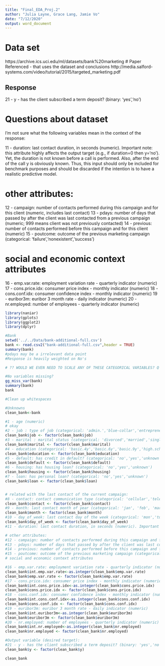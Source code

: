 ```yaml
---
title: "Final_EDA_Proj.2"
author: "Julia Layne, Grace Lang, Jamie Vo"
date: "7/12/2020"
output: word_document
---
```

# Data set
https://archive.ics.uci.edu/ml/datasets/bank%20marketing
# Paper Referenced - that uses the dataset and conclusions
http://media.salford-systems.com/video/tutorial/2015/targeted_marketing.pdf

## Response
21 - y - has the client subscribed a term deposit? (binary: 'yes','no')

# Questions about dataset
I'm not sure what the following variables mean in the context of the response:

11 - duration: last contact duration, in seconds (numeric). Important note: this attribute highly affects the output target (e.g., if duration=0 then y='no'). Yet, the duration is not known before a call is performed. Also, after the end of the call y is obviously known. Thus, this input should only be included for benchmark purposes and should be discarded if the intention is to have a realistic predictive model.

# other attributes:
12 - campaign: number of contacts performed during this campaign and for this client (numeric, includes last contact)
13 - pdays: number of days that passed by after the client was last contacted from a previous campaign (numeric; 999 means client was not previously contacted)
14 - previous: number of contacts performed before this campaign and for this client (numeric)
15 - poutcome: outcome of the previous marketing campaign (categorical: 'failure','nonexistent','success')

# social and economic context attributes
16 - emp.var.rate: employment variation rate - quarterly indicator (numeric)
17 - cons.price.idx: consumer price index - monthly indicator (numeric)
18 - cons.conf.idx: consumer confidence index - monthly indicator (numeric)
19 - euribor3m: euribor 3 month rate - daily indicator (numeric)
20 - nr.employed: number of employees - quarterly indicator (numeric)



```r
library(naniar)
library(gplots)
library(ggplot2)
library(dplyr)

#Bank
setwd('../../Data/bank-additional-full.csv')
bank <- read.csv2("bank-additional-full.csv",header = TRUE)
summary(bank)
#pdays may be a irrelevant data point
#Response is heavily weighted on No's 

# ?? WOULD WE EVEN NEED TO SCALE ANY OF THESE CATEGORICAL VARIABLES? Q for Turner

#No variables missing?
gg_miss_var(bank)
summary(bank)
bank
```

```r

#Clean up whitespaces

#Unknowns
clean_bank<-bank

#1 - age (numeric)
# okay
#2 - job : type of job (categorical: 'admin.','blue-collar','entrepreneur','housemaid','management','retired','self-employed','services','student','technician','unemployed','unknown')
clean_bank$job <- factor(clean_bank$job)
#3 - marital : marital status (categorical: 'divorced','married','single','unknown'; note: 'divorced' means divorced or widowed)
clean_bank$marital <- factor(clean_bank$marital)
#4 - education (categorical: 'basic.4y','basic.6y','basic.9y','high.school','illiterate','professional.course','university.degree','unknown')
clean_bank$education <- factor(clean_bank$education)
#5 - default: has credit in default? (categorical: 'no','yes','unknown')
clean_bank$default <- factor(clean_bank$default)
#6 - housing: has housing loan? (categorical: 'no','yes','unknown')
clean_bank$housing <- factor(clean_bank$housing)
#7 - loan: has personal loan? (categorical: 'no','yes','unknown')
clean_bank$loan <- factor(clean_bank$loan)


# related with the last contact of the current campaign:
#8 - contact: contact communication type (categorical: 'cellular','telephone') 
clean_bank$contact <- factor(clean_bank$contact)
#9 - month: last contact month of year (categorical: 'jan', 'feb', 'mar', ..., 'nov', 'dec')
clean_bank$month <- factor(clean_bank$month)
#10 - day_of_week: last contact day of the week (categorical: 'mon','tue','wed','thu','fri')
clean_bank$day_of_week <- factor(clean_bank$day_of_week)
#11 - duration: last contact duration, in seconds (numeric). Important note: this attribute highly affects the output target (e.g., if duration=0 then y='no'). Yet, the duration is not known before a call is performed. Also, after the end of the call y is obviously known. Thus, this input should only be included for benchmark purposes and should be discarded if the intention is to have a realistic predictive model.

# other attributes:
#12 - campaign: number of contacts performed during this campaign and for this client (numeric, includes last contact)
#13 - pdays: number of days that passed by after the client was last contacted from a previous campaign (numeric; 999 means client was not previously contacted)
#14 - previous: number of contacts performed before this campaign and for this client (numeric)
#15 - poutcome: outcome of the previous marketing campaign (categorical: 'failure','nonexistent','success')
# social and economic context attributes

#16 - emp.var.rate: employment variation rate - quarterly indicator (numeric)
clean_bank$int.emp.var.rate<-as.integer(clean_bank$emp.var.rate)
clean_bank$emp.var.rate <- factor(clean_bank$emp.var.rate)
#17 - cons.price.idx: consumer price index - monthly indicator (numeric) 
clean_bank$int.cons.price.idx<-as.integer(clean_bank$cons.price.idx)
clean_bank$cons.price.idx <- factor(clean_bank$cons.price.idx)
#18 - cons.conf.idx: consumer confidence index - monthly indicator (numeric) 
clean_bank$int.cons.conf.idx<-as.integer(clean_bank$cons.conf.idx)
clean_bank$cons.conf.idx <- factor(clean_bank$cons.conf.idx)
#19 - euribor3m: euribor 3 month rate - daily indicator (numeric)
clean_bank$int.euribor3m<-as.integer(clean_bank$euribor3m)
clean_bank$euribor3m <- factor(clean_bank$euribor3m)
#20 - nr.employed: number of employees - quarterly indicator (numeric)
clean_bank$int.nr.employed<-as.integer(clean_bank$nr.employed)
clean_bank$nr.employed <- factor(clean_bank$nr.employed)

#Output variable (desired target):
#21 - y - has the client subscribed a term deposit? (binary: 'yes','no')
clean_bank$y <- factor(clean_bank$y)

clean_bank
```

